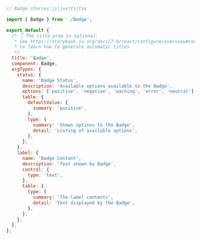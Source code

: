 ```js
// Badge.stories.js|jsx|ts|tsx

import { Badge } from './Badge';

export default {
  /* 👇 The title prop is optional.
   * See https://storybook.js.org/docs/7.0/react/configure/overview#configure-story-loading
   * to learn how to generate automatic titles
   */
  title: 'Badge',
  component: Badge,
  argTypes: {
    status: {
      name: 'Badge Status',
      description: 'Available options available to the Badge',
      options: ['positive', 'negative', 'warning', 'error', 'neutral'],
      table: {
        defaultValue: {
          summary: 'positive',
        },
        type: {
          summary: 'Shows options to the Badge',
          detail: 'Listing of available options',
        },
      },
    },
    label: {
      name: 'Badge Content',
      description: 'Text shown by Badge',
      control: {
        type: 'text',
      },
      table: {
        type: {
          summary: 'The label contents',
          detail: 'Text displayed by the Badge',
        },
      },
    },
  },
};
```
